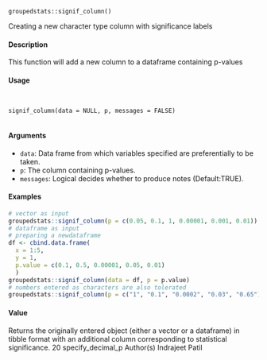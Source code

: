 

``groupedstats::signif_column()``

Creating a new character type column with significance labels

#### Description

This function will add a new column to a dataframe containing p-values

#### Usage
<pre><code>

signif_column(data = NULL, p, messages = FALSE)

</code></pre>
#### Arguments 

* ``data``: Data frame from which variables specified are preferentially to be taken.
* ``p``: The column containing p-values.
* ``messages``: Logical decides whether to produce notes (Default:TRUE).


#### Examples
```{r}

# vector as input
groupedstats::signif_column(p = c(0.05, 0.1, 1, 0.00001, 0.001, 0.01))
# dataframe as input
# preparing a newdataframe
df <- cbind.data.frame(
  x = 1:5,
  y = 1,
  p.value = c(0.1, 0.5, 0.00001, 0.05, 0.01)
  )
groupedstats::signif_column(data = df, p = p.value)
# numbers entered as characters are also tolerated
groupedstats::signif_column(p = c("1", "0.1", "0.0002", "0.03", "0.65"))
```
#### Value
Returns the originally entered object (either a vector or a dataframe) in tibble format with an additional column corresponding to statistical significance.
20
specify_decimal_p
Author(s)
Indrajeet Patil
